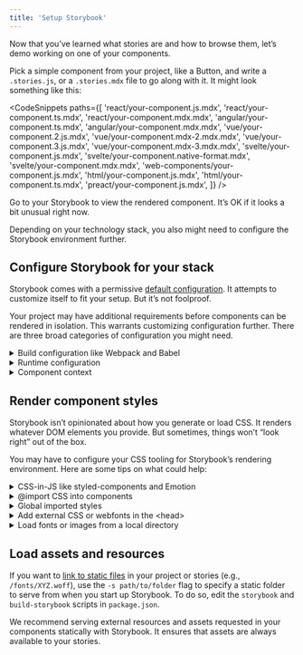```yaml
---
title: 'Setup Storybook'
---
```


Now that you’ve learned what stories are and how to browse them, let’s demo working on one of your components.

Pick a simple component from your project, like a Button, and write a `.stories.js`, or a `.stories.mdx` file to go along with it. It might look something like this:

<!-- prettier-ignore-start -->

<CodeSnippets
  paths={[
    'react/your-component.js.mdx',
    'react/your-component.ts.mdx',
    'react/your-component.mdx.mdx',
    'angular/your-component.ts.mdx',
    'angular/your-component.mdx.mdx',
    'vue/your-component.2.js.mdx',
    'vue/your-component.mdx-2.mdx.mdx',
    'vue/your-component.3.js.mdx',
    'vue/your-component.mdx-3.mdx.mdx',
    'svelte/your-component.js.mdx',
    'svelte/your-component.native-format.mdx',
    'svelte/your-component.mdx.mdx',
    'web-components/your-component.js.mdx',
    'html/your-component.js.mdx',
    'html/your-component.ts.mdx',
    'preact/your-component.js.mdx',
  ]}
/>

<!-- prettier-ignore-end -->

Go to your Storybook to view the rendered component. It’s OK if it looks a bit unusual right now.

Depending on your technology stack, you also might need to configure the Storybook environment further.

## Configure Storybook for your stack

Storybook comes with a permissive [default configuration](../configure/overview.md). It attempts to customize itself to fit your setup. But it’s not foolproof.

Your project may have additional requirements before components can be rendered in isolation. This warrants customizing configuration further. There are three broad categories of configuration you might need.

<details>
<summary>Build configuration like Webpack and Babel</summary>

If you see errors on the CLI when you run the `yarn storybook` command, you likely need to make changes to Storybook’s build configuration. Here are some things to try:

- [Presets](../addons/addon-types.md) bundle common configurations for various technologies into Storybook. In particular, presets exist for Create React App, SCSS and Ant Design.
- Specify a custom [Babel configuration](../configure/babel.md#custom-babel-config) for Storybook. Storybook automatically tries to use your project’s config if it can.
- Adjust the [Webpack configuration](../builders/webpack.md) that Storybook uses. Try patching in your own configuration if needed.

</details>

<details>
<summary>Runtime configuration</summary>

If Storybook builds but you see an error immediately when connecting to it in the browser, in that case, chances are one of your input files is not compiling/transpiling correctly to be interpreted by the browser. Storybook supports modern browsers and IE11, but you may need to check the Babel and Webpack settings (see above) to ensure your component code works correctly.

</details>

<details id="component-context" name="component-context">
<summary>Component context</summary>

If a particular story has a problem rendering, often it means your component expects a specific environment is available to the component.

A common frontend pattern is for components to assume that they render in a specific “context” with parent components higher up the rendering hierarchy (for instance, theme providers).

Use [decorators](../writing-stories/decorators.md) to “wrap” every story in the necessary context providers. The [`.storybook/preview.js`](../configure/overview.md#configure-story-rendering) file allows you to customize how components render in Canvas, the preview iframe. See how you can wrap every component rendered in Storybook with [Styled Components](https://styled-components.com/) `ThemeProvider`, [Vue's Fontawesome](https://github.com/FortAwesome/vue-fontawesome), or with an Angular theme provider component in the example below.

<!-- prettier-ignore-start -->

<CodeSnippets
  paths={[
    'react/storybook-preview-with-styled-components-decorator.js.mdx',
    'react/storybook-preview-with-styled-components-decorator.story-function.js.mdx',
    'vue/storybook-preview-with-library-decorator.2-library.js.mdx',
    'vue/storybook-preview-with-library-decorator.3-library.js.mdx',
    'vue/storybook-preview-with-hoc-component-decorator.2-component.js.mdx',
    'vue/storybook-preview-with-hoc-component-decorator.3-component.js.mdx',
    'vue/storybook-preview-with-mixin-decorator.2-mixin.js.mdx',
    'vue/storybook-preview-with-mixin-decorator.3-mixin.js.mdx',
    'angular/storybook-preview-with-styled-components-decorator.ts.mdx'
  ]}
/>

<!-- prettier-ignore-end -->

</details>

## Render component styles

Storybook isn’t opinionated about how you generate or load CSS. It renders whatever DOM elements you provide. But sometimes, things won’t “look right” out of the box.

You may have to configure your CSS tooling for Storybook’s rendering environment. Here are some tips on what could help:

<details>
  <summary>CSS-in-JS like styled-components and Emotion</summary>

If you are using CSS-in-JS, chances are your styles are working because they’re generated in JavaScript and served alongside each component. Theme users may need to add a decorator to `.storybook/preview.js`, [see above](#component-context).

</details>

<details>
  <summary>@import CSS into components</summary>

Storybook allows you to import CSS files in your components directly. But in some cases you may need to [tweak its Webpack configuration](../builders/webpack.md#extendingstorybooks-webpack-config). Angular components require [a special import](../configure/styling-and-css.md#importing-css-files).

</details>

<details>
  <summary>Global imported styles</summary>

If you have global imported styles, create a file called [`.storybook/preview.js`](../configure/overview.md#configure-story-rendering) and import the styles there. They will be added by Storybook automatically for all stories.

</details>

<details>
  <summary>Add external CSS or webfonts in the &lt;head&gt;</summary>

Alternatively, if you want to inject a CSS link tag to the `<head>` directly (or some other resource like a webfont link), you can use [`.storybook/preview-head.html`](../configure/story-rendering.md#adding-to-&#60head&#62) to add arbitrary HTML.

</details>

<details>
  <summary>Load fonts or images from a local directory</summary>

If you're referencing fonts or images from a local directory, you'll need to configure the Storybook script to [serve the static files](../configure/images-and-assets.md).

</details>

## Load assets and resources

If you want to [link to static files](../configure/images-and-assets.md) in your project or stories (e.g., `/fonts/XYZ.woff`), use the `-s path/to/folder` flag to specify a static folder to serve from when you start up Storybook. To do so, edit the `storybook` and `build-storybook` scripts in `package.json`.

We recommend serving external resources and assets requested in your components statically with Storybook. It ensures that assets are always available to your stories.
